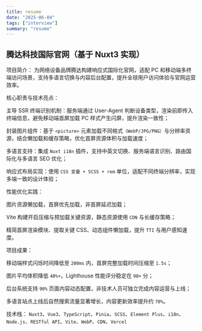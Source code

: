 ```yaml
---
title: resume
date: "2025-06-04"
tags: ["interview"]
summary: "resume"
---
```


## 腾达科技国际官网（基于 Nuxt3 实现）

项目简介：
为网络设备品牌腾达构建响应式国际化官网，适配 PC 和移动端多终端访问场景，支持多语言切换与内容后台配置，提升全球用户访问体验与官网运营效率。

核心职责与技术亮点：

主导 SSR 终端识别机制：服务端通过 User-Agent 判断设备类型，渲染前即传入终端信息，避免移动端首屏加载 PC 样式产生闪屏，提升渲染一致性；

封装图片组件：基于 `<picture>` 元素加载不同格式`（WebP/JPG/PNG）`与分辨率资源，结合懒加载和缓存策略，优化首屏资源体积与加载速度；


多语言支持：集成 `Nuxt i18n` 插件，支持中英文切换、服务端语言识别、路由国际化与多语言 SEO 优化；

响应式布局实现：使用 `CSS 变量 + SCSS + rem` 单位，适配不同终端分辨率，实现多端一致的设计体验；

性能优化实践：

图片资源懒加载，首屏优先加载，非首屏延迟加载；

Vite 构建开启压缩与预加载关键资源，静态资源使用 `CDN` 与长缓存策略；

精简首屏渲染模块、提取关键 CSS、动态组件懒加载，提升 `TTI` 与用户感知速度。

项目成果：

移动端样式闪烁时间降低至 `200ms` 内，首屏完整加载时间压缩至 `1.5s`；

图片平均体积降低 `40%+`，Lighthouse 性能评分稳定在 `90+` 分；

后台系统支持 `90%` 页面内容动态配置，非技术人员可独立完成内容运营与上线；

多语言站点上线后自然搜索流量显著增长，内容更新效率提升约 `70%`。

技术栈： `Nuxt3`、`Vue3`、`TypeScript`、`Pinia`、`SCSS`、`Element Plus`、`i18n`、`Node.js`、`RESTful API`、`Vite`、`WebP`、`CDN`、`Vercel`


